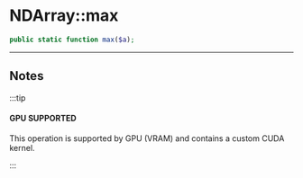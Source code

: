 # NDArray::max

```php
public static function max($a);
```

---

## Notes

:::tip

#### GPU SUPPORTED
This operation is supported by GPU (VRAM) and contains a custom CUDA kernel.

:::
